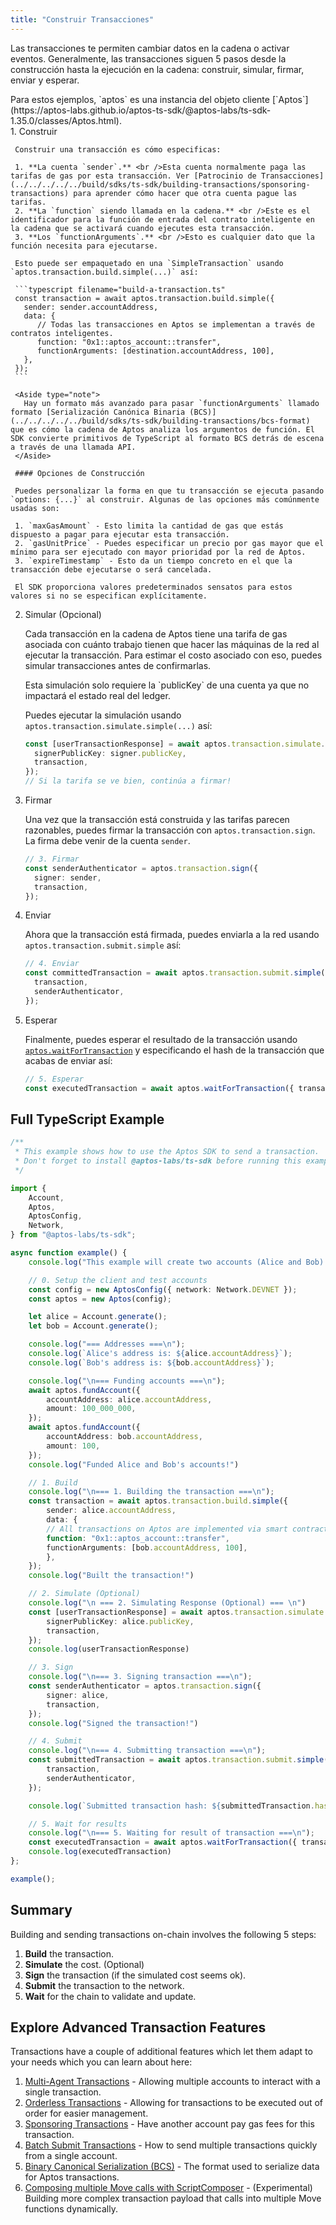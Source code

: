 ```yaml
---
title: "Construir Transacciones"
---
```



Las transacciones te permiten cambiar datos en la cadena o activar eventos. Generalmente, las transacciones siguen 5 pasos desde la construcción hasta la ejecución en la cadena: construir, simular, firmar, enviar y esperar.

<Aside type="note">
  Para estos ejemplos, `aptos` es una instancia del objeto cliente [`Aptos`](https://aptos-labs.github.io/aptos-ts-sdk/@aptos-labs/ts-sdk-1.35.0/classes/Aptos.html).
</Aside>

<Steps>
  1. Construir

     Construir una transacción es cómo especificas:

     1. **La cuenta `sender`.** <br />Esta cuenta normalmente paga las tarifas de gas por esta transacción. Ver [Patrocinio de Transacciones](../../../../../build/sdks/ts-sdk/building-transactions/sponsoring-transactions) para aprender cómo hacer que otra cuenta pague las tarifas.
     2. **La `function` siendo llamada en la cadena.** <br />Este es el identificador para la función de entrada del contrato inteligente en la cadena que se activará cuando ejecutes esta transacción.
     3. **Los `functionArguments`.** <br />Esto es cualquier dato que la función necesita para ejecutarse.

     Esto puede ser empaquetado en una `SimpleTransaction` usando `aptos.transaction.build.simple(...)` así:

     ```typescript filename="build-a-transaction.ts"
     const transaction = await aptos.transaction.build.simple({
       sender: sender.accountAddress,
       data: {
     	  // Todas las transacciones en Aptos se implementan a través de contratos inteligentes.
     	  function: "0x1::aptos_account::transfer",
     	  functionArguments: [destination.accountAddress, 100],
       },
     });
     ```

     <Aside type="note">
       Hay un formato más avanzado para pasar `functionArguments` llamado formato [Serialización Canónica Binaria (BCS)](../../../../../build/sdks/ts-sdk/building-transactions/bcs-format) que es cómo la cadena de Aptos analiza los argumentos de función. El SDK convierte primitivos de TypeScript al formato BCS detrás de escena a través de una llamada API.
     </Aside>

     #### Opciones de Construcción

     Puedes personalizar la forma en que tu transacción se ejecuta pasando `options: {...}` al construir. Algunas de las opciones más comúnmente usadas son:

     1. `maxGasAmount` - Esto limita la cantidad de gas que estás dispuesto a pagar para ejecutar esta transacción.
     2. `gasUnitPrice` - Puedes especificar un precio por gas mayor que el mínimo para ser ejecutado con mayor prioridad por la red de Aptos.
     3. `expireTimestamp` - Esto da un tiempo concreto en el que la transacción debe ejecutarse o será cancelada.

     El SDK proporciona valores predeterminados sensatos para estos valores si no se especifican explícitamente.

  2. Simular (Opcional)

     Cada transacción en la cadena de Aptos tiene una tarifa de gas asociada con cuánto trabajo tienen que hacer las máquinas de la red al ejecutar la transacción. Para estimar el costo asociado con eso, puedes simular transacciones antes de confirmarlas.

     <Aside type="note">
       Esta simulación solo requiere la `publicKey` de una cuenta ya que no impactará el estado real del ledger.
     </Aside>

     Puedes ejecutar la simulación usando `aptos.transaction.simulate.simple(...)` así:

     ```typescript filename="build-a-transaction.ts"
     const [userTransactionResponse] = await aptos.transaction.simulate.simple({
       signerPublicKey: signer.publicKey,
       transaction,
     });
     // Si la tarifa se ve bien, continúa a firmar!
     ```

  3. Firmar

     Una vez que la transacción está construida y las tarifas parecen razonables, puedes firmar la transacción con `aptos.transaction.sign`. La firma debe venir de la cuenta `sender`.

     ```typescript filename="build-a-transaction.ts"
     // 3. Firmar
     const senderAuthenticator = aptos.transaction.sign({
       signer: sender,
       transaction,
     });
     ```

  4. Enviar

     Ahora que la transacción está firmada, puedes enviarla a la red usando `aptos.transaction.submit.simple` así:

     ```typescript filename="build-a-transaction.ts"
     // 4. Enviar
     const committedTransaction = await aptos.transaction.submit.simple({
       transaction,
       senderAuthenticator,
     });
     ```

  5. Esperar

     Finalmente, puedes esperar el resultado de la transacción usando [`aptos.waitForTransaction`](https://aptos-labs.github.io/aptos-ts-sdk/@aptos-labs/ts-sdk-1.35.0/classes/Aptos.html#waitForTransaction) y especificando el hash de la transacción que acabas de enviar así:

     ```typescript filename="build-a-transaction.ts"
     // 5. Esperar
     const executedTransaction = await aptos.waitForTransaction({ transactionHash: committedTransaction.hash });
     ```
</Steps>

## Full TypeScript Example

```typescript filename="build-a-transaction.ts"
/**
 * This example shows how to use the Aptos SDK to send a transaction.
 * Don't forget to install @aptos-labs/ts-sdk before running this example!
 */

import {
    Account,
    Aptos,
    AptosConfig,
    Network,
} from "@aptos-labs/ts-sdk";

async function example() {
    console.log("This example will create two accounts (Alice and Bob) and send a transaction transfering APT to Bob's account.");

    // 0. Setup the client and test accounts
    const config = new AptosConfig({ network: Network.DEVNET });
    const aptos = new Aptos(config);

    let alice = Account.generate();
    let bob = Account.generate();

    console.log("=== Addresses ===\n");
    console.log(`Alice's address is: ${alice.accountAddress}`);
    console.log(`Bob's address is: ${bob.accountAddress}`);

    console.log("\n=== Funding accounts ===\n");
    await aptos.fundAccount({
        accountAddress: alice.accountAddress,
        amount: 100_000_000,
    });
    await aptos.fundAccount({
        accountAddress: bob.accountAddress,
        amount: 100,
    });
    console.log("Funded Alice and Bob's accounts!")

    // 1. Build
    console.log("\n=== 1. Building the transaction ===\n");
    const transaction = await aptos.transaction.build.simple({
        sender: alice.accountAddress,
        data: {
        // All transactions on Aptos are implemented via smart contracts.
        function: "0x1::aptos_account::transfer",
        functionArguments: [bob.accountAddress, 100],
        },
    });
    console.log("Built the transaction!")

    // 2. Simulate (Optional)
    console.log("\n === 2. Simulating Response (Optional) === \n")
    const [userTransactionResponse] = await aptos.transaction.simulate.simple({
        signerPublicKey: alice.publicKey,
        transaction,
    });
    console.log(userTransactionResponse)

    // 3. Sign
    console.log("\n=== 3. Signing transaction ===\n");
    const senderAuthenticator = aptos.transaction.sign({
        signer: alice,
        transaction,
    });
    console.log("Signed the transaction!")

    // 4. Submit
    console.log("\n=== 4. Submitting transaction ===\n");
    const submittedTransaction = await aptos.transaction.submit.simple({
        transaction,
        senderAuthenticator,
    });

    console.log(`Submitted transaction hash: ${submittedTransaction.hash}`);

    // 5. Wait for results
    console.log("\n=== 5. Waiting for result of transaction ===\n");
    const executedTransaction = await aptos.waitForTransaction({ transactionHash: submittedTransaction.hash });
    console.log(executedTransaction)
};

example();
```

## Summary

Building and sending transactions on-chain involves the following 5 steps:

1. **Build** the transaction.
2. **Simulate** the cost. (Optional)
3. **Sign** the transaction (if the simulated cost seems ok).
4. **Submit** the transaction to the network.
5. **Wait** for the chain to validate and update.

## Explore Advanced Transaction Features

Transactions have a couple of additional features which let them adapt to your needs which you can learn about here:

1. [Multi-Agent Transactions](../../../../../build/sdks/ts-sdk/building-transactions/multi-agent-transactions) - Allowing multiple accounts to interact with a single transaction.
2. [Orderless Transactions](../../../../../build/sdks/ts-sdk/building-transactions/orderless-transactions) - Allowing for transactions to be executed out of order for easier management.
3. [Sponsoring Transactions](../../../../../build/sdks/ts-sdk/building-transactions/sponsoring-transactions) - Have another account pay gas fees for this transaction.
4. [Batch Submit Transactions](../../../../../build/sdks/ts-sdk/building-transactions/batching-transactions) - How to send multiple transactions quickly from a single account.
5. [Binary Canonical Serialization (BCS)](../../../../../build/sdks/ts-sdk/building-transactions/bcs-format) - The format used to serialize data for Aptos transactions.
6. [Composing multiple Move calls with ScriptComposer](../../../../../build/sdks/ts-sdk/building-transactions/script-composer) - (Experimental) Building more complex transaction payload that calls into multiple Move functions dynamically.
